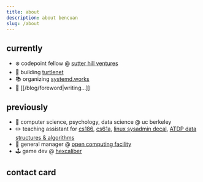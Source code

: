 ```yaml
---
title: about
description: about bencuan
slug: /about
---
```



## currently
 - :snowflake: codepoint fellow @ [sutter hill ventures](https://jeffburke.substack.com/p/sutter-hill-ventures-the-silent-builders)
 - :turtle: building [turtlenet](https://tsh.sh)
 - :books: organizing [systemd.works](https://systemd.works)
 - :memo: [[/blog/foreword|writing...]]

## previously
 - :bear: computer science, psychology, data science @ uc berkeley
 - :pencil2: teaching assistant for [cs186](https://cs186berkeley.net), [cs61a](https://cs61a.org), [linux sysadmin decal](https://decal.ocf.io), [ATDP data structures & algorithms](https://atdp.berkeley.edu)
 - :penguin: general manager @ [open computing facility](https://ocf.io)
 - :joystick: game dev @ [hexcaliber](https://hexcaliber.dev)

## contact card

<ContactCard />
